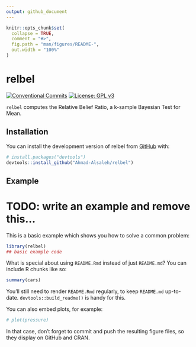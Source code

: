 ```yaml
---
output: github_document
---
```


<!-- README.md is generated from README.Rmd. Please edit that file -->

```r
knitr::opts_chunk$set(
  collapse = TRUE,
  comment = "#>",
  fig.path = "man/figures/README-",
  out.width = "100%"
)
```

# relbel

<!-- badges: start -->

[![Conventional Commits](https://img.shields.io/badge/Conventional%20Commits-1.0.0-%23FE5196?logo=conventionalcommits&logoColor=white)](https://www.conventionalcommits.org/) [![License: GPL v3](https://img.shields.io/badge/License-GPL_v3-blue.svg)](https://www.gnu.org/licenses/gpl-3.0)

<!-- badges: end -->

`relbel` computes the Relative Belief Ratio, a k-sample Bayesian Test for Mean.

## Installation

You can install the development version of relbel from [GitHub](https://github.com/) with:

``` r
# install.packages("devtools")
devtools::install_github("Ahmad-Alsaleh/relbel")
```

## Example

# TODO: write an example and remove this...

This is a basic example which shows you how to solve a common problem:

```r
library(relbel)
## basic example code
```

What is special about using `README.Rmd` instead of just `README.md`? You can include R chunks like so:

```r
summary(cars)
```

You'll still need to render `README.Rmd` regularly, to keep `README.md` up-to-date. `devtools::build_readme()` is handy for this.

You can also embed plots, for example:

```r
# plot(pressure)
```

In that case, don't forget to commit and push the resulting figure files, so they display on GitHub and CRAN.
